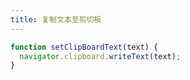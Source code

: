 ```yaml
---
title: 复制文本至剪切板
---
```


```javascript title="JavaScript"
function setClipBoardText(text) {
  navigator.clipboard.writeText(text);
}
```

